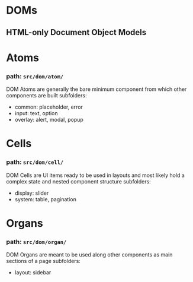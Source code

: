

<Meta title="Knowledge/Files/DOMs" />

# DOMs
## HTML-only Document Object Models



# Atoms
### path: `src/dom/atom/`
DOM Atoms are generally the bare minimum component from which other components are built
subfolders:
  * common: placeholder, error
  * input: text, option
  * overlay: alert, modal, popup

# Cells
### path: `src/dom/cell/`
DOM Cells are UI items ready to be used in layouts and most likely hold a complex state and nested component structure
subfolders:
  * display: slider
  * system: table, pagination

# Organs
### path: `src/dom/organ/`
DOM Organs are meant to be used along other components as main sections of a page
subfolders:
  * layout: sidebar
